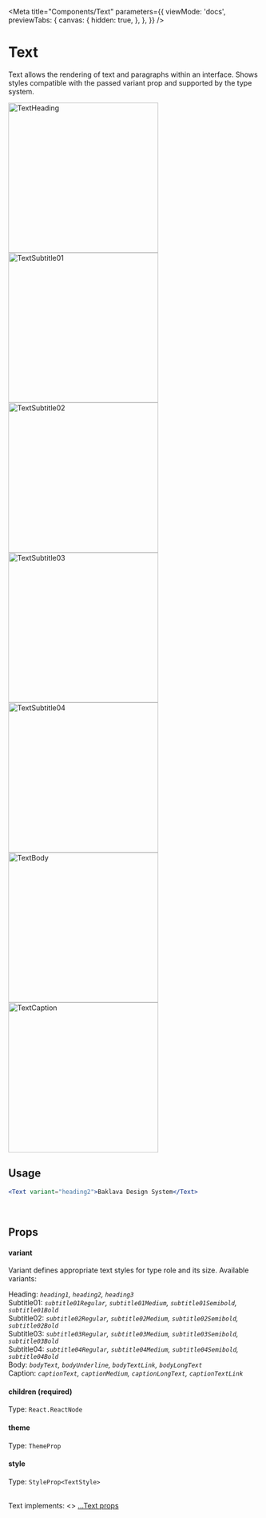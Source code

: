 
<Meta
  title="Components/Text"
  parameters={{
    viewMode: 'docs',
    previewTabs: {
      canvas: {
        hidden: true,
      },
    },
  }}
/>

# Text

Text allows the rendering of text and paragraphs within an interface. Shows styles compatible with the passed variant prop and supported by the type system.

<div
  style={{
    display: 'flex',
    flexWrap: 'wrap',
    justifyContent: 'center',
  }}>
  <img src={TextHeading} width="300" alt="TextHeading" />
  <img src={TextSubtitle01} width="300" alt="TextSubtitle01" />
  <img src={TextSubtitle02} width="300" alt="TextSubtitle02" />
  <img src={TextSubtitle03} width="300" alt="TextSubtitle03" />
  <img src={TextSubtitle04} width="300" alt="TextSubtitle04" />
</div>
<div
  style={{
    display: 'flex',
    flexWrap: 'wrap',
    justifyContent: 'center',
  }}>
  <img src={TextBody} width="300" alt="TextBody" />
  <img src={TextCaption} width="300" alt="TextCaption" />
</div>

## Usage

```jsx
<Text variant="heading2">Baklava Design System</Text>
```

<br />

## Props

#### variant

Variant defines appropriate text styles for type role and its size. Available variants:

Heading: _`heading1`, `heading2`, `heading3`_ <br />
Subtitle01: _`subtitle01Regular`, `subtitle01Medium`, `subtitle01Semibold`, `subtitle01Bold`_ <br />
Subtitle02: _`subtitle02Regular`, `subtitle02Medium`, `subtitle02Semibold`, `subtitle02Bold`_ <br />
Subtitle03: _`subtitle03Regular`, `subtitle03Medium`, `subtitle03Semibold`, `subtitle03Bold`_ <br />
Subtitle04: _`subtitle04Regular`, `subtitle04Medium`, `subtitle04Semibold`, `subtitle04Bold`_ <br />
Body: _`bodyText`, `bodyUnderline`, `bodyTextLink`, `bodyLongText`_ <br />
Caption: _`captionText`, `captionMedium`, `captionLongText`, `captionTextLink`_ <br />

#### children (required)

Type: `React.ReactNode`

#### theme

Type: `ThemeProp`

#### style

Type: `StyleProp<TextStyle>`

<br />
Text implements: <>
  <a href="https://reactnative.dev/docs/text#props" title="title">
    ...Text props
  </a>
</>

